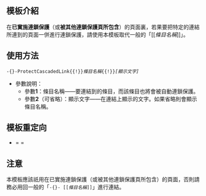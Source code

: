 <IncludeOnly><!-- 在這裡加入模板的保護標識 --></IncludeOnly><NoInclude>{{template doc page viewed directly}}</NoInclude>
<!-- 在本行下編輯模板說明 -->
== 模板介紹 ==
在'''已實施連鎖保護'''（或'''被其他連鎖保護頁所包含'''）的頁面裏，若果要把特定的連結所連到的頁面一併進行連鎖保護，請使用本模板取代一般的「<nowiki>[[</nowiki>''條目名稱''<nowiki>]]</nowiki>」。

== 使用方法 ==
 -{}-{{tlBh}}ProtectCascadedLink{{!}}''條目名稱''{{!}}''[顯示文字]''{{tlBf}}
*參數說明：
**參數'''1'''：條目名稱——要連結到的條目，而該條目也將會被自動連鎖保護。
**參數'''2'''（可省略）：顯示文字——在連結上顯示的文字。如果省略則會顯示條目名稱。

== 模板重定向 ==
*{{tl|ProtectCascadedLink}} = {{tl|連鎖保護連結}} = {{tl|连锁保护链接}}

== 注意 ==
本模板應該祇用在已實施連鎖保護（或被其他連鎖保護頁所包含）的頁面，否則請務必用回一般的「<code>-{}-<nowiki> [[</nowiki>''條目名稱''<nowiki>]]</nowiki> </code>」進行連結。

<IncludeOnly>
<!-- 本行下加入模板的分類 -->
[[Category:内部链接模板|{{PAGENAME}}]]
[[Category:保護模板|{{PAGENAME}}]]

<!-- 本行下加入模板的跨語言鏈接 -->

</IncludeOnly>